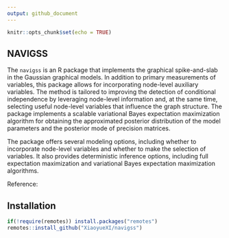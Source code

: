```yaml
---
output: github_document
---
```


```r
knitr::opts_chunk$set(echo = TRUE)
```

## NAVIGSS

The `navigss` is an R package that implements the graphical spike-and-slab in the Gaussian graphical models. In addition to primary measurements of variables, this package allows for incorporating node-level auxiliary variables. The method is tailored to improving the detection of conditional independence by leveraging node-level information and, at the same time, selecting useful node-level variables that influence the graph structure. The package implements a scalable variational Bayes expectation maximization algorithm for obtaining the approximated posterior distribution of the model parameters and the posterior mode of precision matrices.

The package offers several modeling options, including whether to incorporate node-level variables and whether to make the selection of variables. It also provides deterministic inference options, including full expectation maximization and variational Bayes expectation maximization algorithms.

Reference: 

## Installation
```r
if(!require(remotes)) install.packages("remotes")
remotes::install_github("XiaoyueXI/navigss")
```

